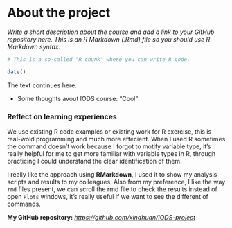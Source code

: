 
# About the project

*Write a short description about the course and add a link to your GitHub repository here. This is an R Markdown (.Rmd) file so you should use R Markdown syntax.*

```r
# This is a so-called "R chunk" where you can write R code.

date()

```
The text continues here.

- Some thoughts avout IODS course:
"Cool"

### Reflect on learning experiences

We use existing R code examples or existing work for R exercise, this is real-wold programming and much more effecient. When I used R sometimes the command doesn't work because I forgot to motify variable type, it's really helpful for me to get more familiar with variable types in R, through practicing I could understand the clear identification of them.

I really like the approach using **RMarkdown**, I used it to show my analysis scripts and results to my colleagues. Also from my preference, I like the way `rmd` files present, we can scroll the rmd file to check the results instead of open `Plots` windows, it's really useful if we want to see the different of commands.


**My GitHub repository:**
*<https://github.com/xindhuan/IODS-project>*
